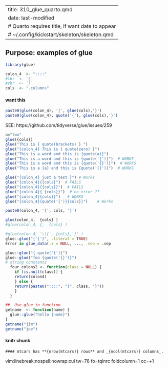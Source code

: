 
---
title: 310_glue_quarto.qmd
date: last-modified
# Quarto requires title, if want date to appear
# ~/.config/kickstart/skeleton/skeleton.qmd
---
##  Purpose:   examples of glue

```r
library(glue)

colon_4  <- "::::"
#lbr  <- `{`
#rbr  <- `}`
cols  <- ".columns"
```

#### want this
```r
paste0(glue(colon_4), '{', glue(cols),'}')
paste0(glue(colon_4), quote('{'), glue(cols),'}')
```

SEE: https://github.com/tidyverse/glue/issues/259
```r
a="two"
glue({cols})
glue("This is { quote(brackets) } ")
glue("{colon_4} This is { quote(zero) }")
glue("This is a word and this is {quote(a)}")
glue("This is a word and this is {quote('{')}")  # WORKS 
glue("This is a word and this is {quote('{}')}")  # WORKS 
glue("This is a {a} and this is {quote('{}')}")  # WORKS 

glue("{colon_4} just a test }") # Works
glue("{colon_4}{{cols}")  # FAILS
glue("{colon_4}{{cols}}")  # FAILS
glue("{colon_4}{ {cols}}")  # no error ??
glue("{colon_4}{cols}}")   # WORKS
glue("{colon_4}{quote('{')}{cols}}")    # Works

paste0(colon_4, '{', cols, '}')

glue(colon_4,  {cols} )
#glue(colon_4, {,  {cols} )

#glue(colon_4, '\\{', {cols},'}' )
glue::glue("{'{'}", .literal = TRUE)
Error in glue_data(.x = NULL, ..., .sep = .sep

glue::glue("{ quote('{')}")
glue::glue("foo {quote('{}')}")
# string constants
  four_colons2 <- function(class = NULL) {
    if (is.null(class)) {
    return(colon4)
    } else {
    return(paste0("::::", "{", class, "}"))
    }
  }

##  Use glue in function
getname  <- function(name) {
  glue::glue("hello {name}")
}
getname("jim")
getname("joe")
```

#### knitr chunk
```glue
#### mtcars has **{nrow(mtcars)} rows** and _{ncol(mtcars)} columns_.
```

vim:linebreak:nospell:nowrap:cul tw=78 fo=tqlnrc foldcolumn=1 cc=+1
